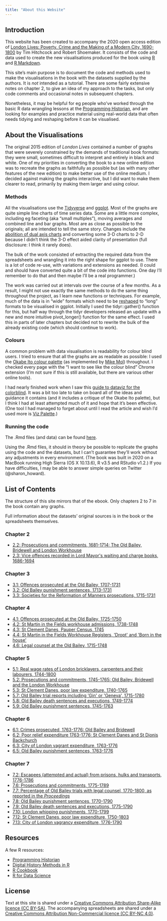 ```yaml
---
title: "About this Website"
---
```


## Introduction

This website has been created to accompany the 2020 open access edition of 
[London Lives: Poverty, Crime and the Making of a Modern City, 1690-1800](http://www.londonlives.org/book/) by Tim Hitchcock and Robert Shoemaker. It consists of the code and data used to create the new visualisations produced for the book using [R](https://cran.r-project.org/) and [R Markdown](https://bookdown.org/yihui/rmarkdown/).

This site's main purpose is to document the code and methods used to make the visualisations in the book with the datasets supplied by the authors. It is *not* intended as a tutorial. There are some fairly extensive notes on chapter 2, to give an idea of my approach to the tasks, but only code comments and occasional notes in subsequent chapters.

Nonetheless, it may be helpful for eg people who've worked through the basic R data wrangling lessons at the [Programming Historian](https://programminghistorian.org/en/lessons/?topic=data-manipulation), and are looking for examples and practice material using real-world data that often needs tidying and reshaping before it can be visualised.

## About the Visualisations

The original 2015 edition of *London Lives* contained a number of graphs that were severely constrained by the demands of traditional book formats: they were small, sometimes difficult to interpret and entirely in black and white. One of my priorities in converting the book to a new online edition was to recreate the graphs as faithfully as possible but (as with many other features of the new edition) to make better use of the online medium. I decided against making the graphs interactive, but I did want to make them clearer to read, primarily by making them larger and using colour.

### Methods

All the visualisations use the [Tidyverse](https://www.tidyverse.org/) and [ggplot](https://ggplot2.tidyverse.org/). Most of the graphs are quite simple line charts of time series data. Some are a little more complex, including eg faceting (aka "small multiples"), moving averages and combined line and bar graphs. Most are as close as possible to the originals; all are intended to tell the same story. Changes include the [abolition of dual axis charts](https://blog.datawrapper.de/dualaxis/) and converting some 3-D charts to 2-D because I didn't think the 3-D effect aided clarity of presentation (full disclosure: I think it rarely does).

The bulk of the work consisted of extracting the required data from the spreadsheets and wrangling it into the right shape for ggplot to use. There is a lot of code re-use, with variations and extensions as needed. (I could and should have converted quite a bit of the code into functions. One day I'll remember to do that and then maybe I'll be a real programmer.)

The work was carried out at intervals over the course of a few months. As a result, I might not use exactly the same methods to do the same thing throughout the project, as I learn new functions or techniques. For example, much of the data is in "wide" formats which need to be [reshaped](https://lincolnmullen.com/projects/dh-r2/data.html) to "long" formats to be visualised in ggplot. Initially I used the tidyr::gather() function for this, but half way through the tidyr developers released an update with a new and more intuitive pivot_longer() function for the same effect. I used this in parts of later chapters but decided not to rewrite the bulk of the already existing code (which should continue to work).


### Colours

A common problem with data visualisation is readability for colour blind users. I tried to ensure that all the graphs are as readable as possible: I used the [Okabe Ito colour palette](https://jfly.uni-koeln.de/color/#pallet) (as implemented by [Mike Mol](https://mikemol.github.io/technique/colorblind/2018/02/11/color-safe-palette.html)) throughout. I checked every page with the "I want to see like the colour blind" Chrome extension (I'm not sure if this is still available, but there are various other online tools).

I had nearly finished work when I saw this [guide to dataviz for the colorblind](https://blog.datawrapper.de/colorblindness-part2/). It was a bit too late to take on board all of the ideas and guidance it contains (and it includes a critique of the Okabe Ito palette), but I think I had at least attempted much of it and hope that it's been effective. (One tool I had managed to forget about until I read the article and wish I'd used more is [Viz Palette](https://projects.susielu.com/viz-palette).)


### Running the code

The .Rmd files (and data) can be found [here](https://github.com/sharonhoward/llb_code).

Using the .Rmd files, it should in theory be possible to replicate the graphs using the code and the datasets, but I can't guarantee they'll work without any adjustments in every environment. (The book was built in 2020 on a MacBook running High Sierra (OS X 10.13.6), R v3.5 and RStudio v1.2.) If you have difficulties, I may be able to answer simple queries on Twitter (@sharon_howard).


## List of Contents

The structure of this site mirrors that of the ebook. Only chapters 2 to 7 in the book contain any graphs.

Full information about the datasets' original sources is in the book or the spreadsheets themselves.

### Chapter 2

- [2.2:  Prosecutions and commitments, 1681-1714: The Old Bailey, Bridewell and London Workhouse](chapter2.html#c-2-4)
- [2.3:  Vice offences recorded in Lord Mayor\'s waiting and charge books, 1686-1694](chapter2.html#c-2-6)


### Chapter 3

- [3.1:  Offences prosecuted at the Old Bailey, 1707-1731](chapter3.html#c-3-3)
- [3.2:  Old Bailey punishment sentences, 1713-1731](chapter3.html#c-3-5)
- [3.3:  Societies for the Reformation of Manners prosecutions, 1715-1731](chapter3.html#c-3-10)

### Chapter 4

- [4.1:  Offences prosecuted at the Old Bailey, 1725-1750](chapter4.html#c-4-2)
- [4.2:  St Martin in the Fields workhouse admissions, 1738-1748](chapter4.html#c-4-4)
- [4.3:  St Clement Danes, Pauper Census, 1745](chapter4.html#c-4-5)
- [4.4:  St Martin in the Fields Workhouse Registers, \'Dropt\' and \'Born in the house\'](chapter4.html#c-4-6)
- [4.6:  Legal counsel at the Old Bailey, 1715-1748](chapter4.html#c-4-14)


### Chapter 5

- [5.1:  Real wage rates of London bricklayers, carpenters and their labourers, 1744-1800](chapter5.html#c-5-2)
- [5.2:  Prosecutions and commitments, 1745-1765: Old Bailey, Bridewell and the London Workhouse](chapter5.html#c-5-4)
- [5.3:  St Clement Danes, poor law expenditure, 1740-1765](chapter5.html#c-5-5)
- [5.7:  Old Bailey trial reports including \'Gin\' or \'Geneva\', 1715-1780](chapter5.html#c-5-12)
- [5.8:  Old Bailey death sentences and executions, 1749-1774](chapter5.html#c-5-17)
- [5.9:  Old Bailey punishment sentences, 1745-1763](chapter5.html#c-5-18)


### Chapter 6

- [6.1:  Crimes prosecuted, 1763-1776: Old Bailey and Bridewell](chapter6.html#c-6-3)
- [6.2:  Poor relief expenditure 1763-1776: St Clement Danes and St Dionis Backchurch](chapter6.html#c-6-6)
- [6.3:  City of London vagrant expenditure, 1763-1776](chapter6.html#c-6-9)
- [6.5:  Old Bailey punishment sentences, 1763-1776](chapter6.html#c-6-13)


### Chapter 7

- [7.2:  Escapees (attempted and actual) from prisons, hulks and transports, 1776-1786](chapter7.html#c-7-4)
- [7.6:  Prosecutions and commitments, 1775-1789](chapter7.html#c-7-10)
- [7.7:  Percentage of Old Bailey trials with legal counsel, 1770-1800, as reported in the *Proceedings*](chapter7.html#c-7-12)
- [7.8:  Old Bailey punishment sentences, 1770-1790](chapter7.html#c-7-14)
- [7.9:  Old Bailey death sentences and executions, 1775-1790](chapter7.html#c-7-15)[]{#p_x}
- [7.10:  London whipping punishments, 1770-1799](chapter7.html#c-7-16)
- [7.12:  St Clement Danes, poor law expenditure, 1750-1803](chapter7.html#c-7-21)
- [7.13:  City of London vagrancy expenditure, 1776-1790](chapter7.html#c-7-23)


## Resources

A few R resources:

- [Programming Historian](https://programminghistorian.org/en/lessons/?topic=data-manipulation)
- [Digital History Methods in R](https://lincolnmullen.com/projects/dh-r2/index.html)
- [R Cookbook](http://www.cookbook-r.com)
- [R for Data Science](https://r4ds.had.co.nz/index.html)


## License

Text at this site is shared under a [Creative Commons Attribution Share-Alike licence (CC BY-SA)](http://creativecommons.org/licenses/by-sa/4.0/). The accompanying spreadsheets are shared under a [Creative Commons Attribution Non-Commercial licence (CC BY-NC 4.0)](https://creativecommons.org/licenses/by-nc/4.0/).